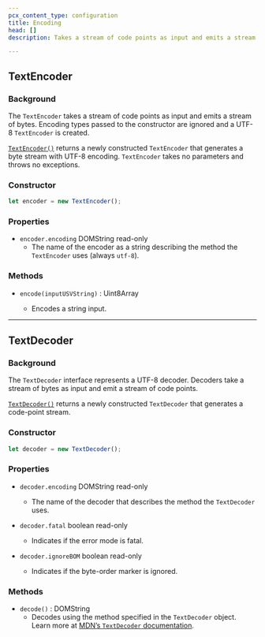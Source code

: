 ```yaml
---
pcx_content_type: configuration
title: Encoding
head: []
description: Takes a stream of code points as input and emits a stream of bytes.

---
```


## TextEncoder

### Background

The `TextEncoder` takes a stream of code points as input and emits a stream of bytes. Encoding types passed to the constructor are ignored and a UTF-8 `TextEncoder` is created.

[`TextEncoder()`](https://developer.mozilla.org/en-US/docs/Web/API/TextEncoder/TextEncoder) returns a newly constructed `TextEncoder` that generates a byte stream with UTF-8 encoding. `TextEncoder` takes no parameters and throws no exceptions.

### Constructor

```js
let encoder = new TextEncoder();
```

### Properties



* `encoder.encoding` DOMString read-only
  * The name of the encoder as a string describing the method the `TextEncoder` uses (always `utf-8`).



### Methods



* <code>encode(inputUSVString)</code> : Uint8Array

  * Encodes a string input.



***

## TextDecoder

### Background

The `TextDecoder` interface represents a UTF-8 decoder. Decoders take a stream of bytes as input and emit a stream of code points.

[`TextDecoder()`](https://developer.mozilla.org/en-US/docs/Web/API/TextDecoder/TextDecoder) returns a newly constructed `TextDecoder` that generates a code-point stream.

### Constructor

```js
let decoder = new TextDecoder();
```

### Properties



* `decoder.encoding` DOMString read-only

  * The name of the decoder that describes the method the `TextDecoder` uses.

* `decoder.fatal` boolean read-only

  * Indicates if the error mode is fatal.

* `decoder.ignoreBOM` boolean read-only
  * Indicates if the byte-order marker is ignored.



### Methods



* `decode()` : DOMString
  * Decodes using the method specified in the `TextDecoder` object. Learn more at [MDN’s `TextDecoder` documentation](https://developer.mozilla.org/en-US/docs/Web/API/TextDecoder/decode).

